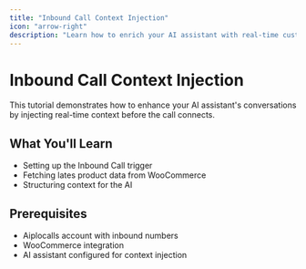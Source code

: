 ```yaml
---
title: "Inbound Call Context Injection"
icon: "arrow-right"
description: "Learn how to enrich your AI assistant with real-time customer data"
---
```


# Inbound Call Context Injection

This tutorial demonstrates how to enhance your AI assistant's conversations by injecting real-time context before the call connects.

## What You'll Learn

- Setting up the Inbound Call trigger
- Fetching lates product data from WooCommerce
- Structuring context for the AI

## Prerequisites

- Aiplocalls account with inbound numbers
- WooCommerce integration
- AI assistant configured for context injection
